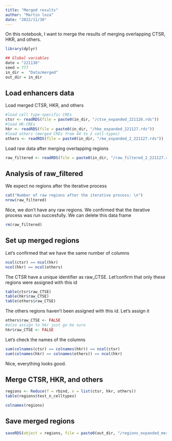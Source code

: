```yaml
---
title: "Merged results"
author: "Martin loza"
date: "2022/11/30"
---
```


On this notebook, I want to merge the results of merging overlapping CTSR, HKR, and others.

```r
library(dplyr)

## Global variables
date = "221130"
seed = 777
in_dir =  "Data/merged"
out_dir = in_dir
```

## Load enhancers data 

Load merged CTSR, HKR, and others

```r
#load cell type-specific CREs
ctsr <- readRDS(file = paste0(in_dir, "/ctse_expanded_221126.rds"))
#load HK-CREs
hkr <- readRDS(file = paste0(in_dir, "/hke_expanded_221127.rds"))
#load others (merged CREs from 44 to 2 cell-types)
others <- readRDS(file = paste0(in_dir, "/me_expanded_2_221127.rds"))
```

Load raw data after merging overlapping regions

```r
raw_filtered <- readRDS(file = paste0(in_dir, "/raw_filtered_2_221127.rds"))
```

## Analysis of raw_filtered

We expect no regions after the iterative process

```r
cat("Number of raw regions after the iterative process: \n")
nrow(raw_filtered)
```

Nice, we don't have any raw regions. We confirmed that the iterative process was run succesfully. We can delete this data frame

```r
rm(raw_filtered)
```

## Set up merged regions

Let's confirmed that we have the same number of columns

```r
ncol(ctsr) == ncol(hkr)
ncol(hkr) == ncol(others)
```

The CTSR have a unique identifier as raw_CTSE. Let'confirm that only these regions were assigned with this id

```r
table(ctsr$raw_CTSE)
table(hkr$raw_CTSE)
table(others$raw_CTSE)
```

The others regions haven't been assigned with this id. Let's assign it

```r
others$raw_CTSE <- FALSE
#also assign to hkr just go be sure
hkr$raw_CTSE <- FALSE
```

Let's check the names of the columns

```r
sum(colnames(ctsr) == colnames(hkr)) == ncol(ctsr)
sum(colnames(hkr) == colnames(others)) == ncol(hkr)
```

Nice, everything looks good.

## Merge CTSR, HKR, and others

```r
regions <- Reduce(f = rbind, x = list(ctsr, hkr, others))
table(regions$test_n_celltypes)
```

```r
colnames(regions)
```

## Save merged regions

```r
saveRDS(object = regions, file = paste0(out_dir, "/regions_expanded_merged_", date,".rds"))
```














